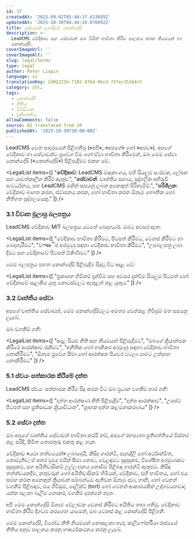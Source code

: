 ```yaml
---
id: 37
createdAt: '2025-09-02T05:48:17.633695Z'
updatedAt: '2025-10-30T04:44:19.076092Z'
title: සේවාවන් ලබාදීමේ කොන්දේසි
description: >-
  LeadCMS වේදිකාව සහ සේවාවන් ඔබ විසින් භාවිතා කිරීම පාලනය කරන නියමයන් හා
  කොන්දේසි.
coverImageUrl: ''
coverImageAlt: ''
slug: legal/terms
type: legal
author: Peter Liapin
language: si
translationKey: 2d02222b-7102-4764-9bc4-737ec35264c5
category: නීතිය
tags:
  - කොන්දේසි
  - නීතිය
  - විධිවිධාන
  - ප්‍රතිපත්තිය
allowComments: false
source: AI translated from 20
publishedAt: '2025-10-30T10:00:00Z'
---
```


<LegalSection title="1. හැඳින්වීම">

LeadCMS වෙත සාදරයෙන් පිළිගනිමු («අපි», «අපගේ» හෝ «අපව»). අපගේ වේදිකාව හා සේවාවන්ට ප්‍රවේශ වීම හෝ ඒවා භාවිතා කිරීමෙන්, ඔබ මෙම සේවා කොන්දේසි («කොන්දේසි») පිළිපැදීමට එකඟ වේ.

</LegalSection>

<LegalSection title="2. නිර්වචන">

<LegalList items={[
  "<strong>වේදිකාව</strong>: LeadCMS මෘදුකාංගය, එහි සියලුම සංරචක, ලේඛන සහ යාවත්කාලීන කිරීම් ඇතුළු.",
  "<strong>සේවාවන්</strong>: වෘත්තීය සහාය, පුද්ගලික අභිරුචි සංවර්ධනය, සහ LeadCMS මඟින් සපයනු ලබන අනෙකුත් පිරිනැමීම්.",
  "<strong>පරිශීලක</strong>: වේදිකාව බාගත කරන, ස්ථාපනය කරන, හෝ භාවිතා කරන ඕනෑම භෞතික හෝ නීතිගත පුද්ගලයෙකු."
]} />

</LegalSection>

<LegalSection title="3. බලපත්‍රය සහ භාවිතා කිරීමේ අයිතිවාසිකම්">

### 3.1 විවෘත මූලාශ්‍ර බලපත්‍රය

LeadCMS වේදිකාව MIT බලපත්‍රය යටතේ බෙදාහැරේ. ඔබට අවසර ඇත:

<LegalList items={[
  "වේදිකාව භාවිතා කිරීමට, පිටපත් කිරීමට, වෙනස් කිරීමට හා බෙදාහැරීමට",
  "වాణිජ අරමුණු සඳහා වේදිකාව භාවිතා කිරීමට",
  "උපබලපත්‍ර ලබා දීමට සහ වේදිකාවේ පිටපත් විකිණීමට"
]} />

මෙම බලපත්‍රය පහත කොන්දේසි පිළිපැදීම සිදුවූ විට අදාළ වේ:

<LegalList items={[
  "ප්‍රකාශන හිමිකම් දැන්වීම සහ අවසර දැන්වීම සියලුම පිටපත් හෝ වේදිකාවේ සැලකිය යුතු කොටස්වලට ඇතුළත් කළ යුතුය."
]} />

### 3.2 වෘත්තීය සේවා

අපගේ වෘත්තීය සේවාවන්, මෙම කොන්දේසිවලට අමතර වෙන්කළ ගිවිසුම් මත සපයනු ලැබේ.

</LegalSection>

<LegalSection title="4. පරිශීලකගේ වගකීම්">

ඔබ වගකීම් ගනී:

<LegalList items={[
  "අදාළ සියළු නීති සහ නියමයන් පිළිපැදීමට",
  "ඔබගේ ක්‍රියාත්මක කිරීමේ ආරක්ෂාව රැකීමට",
  "අනීතික හෝ හානිකර අරමුණු සඳහා වේදිකාව භාවිතා නොකිරීමට",
  "ඕනෑම ප්‍රවේශ සීමා හෝ ආරක්ෂක පියවර වටලා යාමට උත්සාහ නොකිරීමට"
]} />

</LegalSection>

<LegalSection title="5. රහස්‍යභාවය සහ දත්ත">

### 5.1 ස්වයං සත්කාරක කිරීමේ දත්ත

LeadCMS ස්වයං සත්කාරක කිරීම සිදු කරන විට ඔබ ප්‍රධාන වගකීම භාර ගනී:

<LegalList items={[
  "දත්ත ආරක්ෂණ නීති පිළිපැදීම",
  "දත්ත ආරක්ෂාව",
  "උපස්ථ පිටපත් සහ ප්‍රතිසාධන ක්‍රියාවිධාන",
  "ග්‍රාහක දත්ත කළමනාකරණය"
]} />

### 5.2 සේවා දත්ත

ඔබ අපගේ වෘත්තීය සේවාවන් භාවිතා කරයි නම්, අපගේ රහස්‍යතා ප්‍රතිපත්තියේ විස්තර කළ පරිදි, සීමිත තොරතුරු එකතු කළ හැක.

</LegalSection>

<LegalSection title="6. ගාරන්ටි ප්‍රතික්ෂේපය">

<DisclaimerBox>
වේදිකාව «යථා තත්වයෙන්» ලබාදෙයි, කිසිදු ගාරන්ටි, පැහැදිලි හෝ අර්ථාන්විත, නොමැතිව; ඒ අතර වුවද එයින් සීමා නොව, වෙළඳාමට සුදුසුකම, විශේෂිත අරමුණකට සුදුසුකම, සහ අයිතිවාසිකම් උල්ලංඝනය නොවීම පිළිබඳ ගාරන්ටි ඇතුළුව.
</DisclaimerBox>

</LegalSection>

<LegalSection title="7. වගකීම සීමා කිරීම">

<DisclaimerBox>
කිසිඳු තත්ත්වයකදීම, කතුවරුන් හෝ අයිතිවාසිකම් හිමියන්, වේදිකාව, එහි භාවිතය, හෝ එය සමඟ කරන අනෙකුත් ක්‍රියාවන් සම්බන්ධව ඇතිවන ඕනෑම දාවා, හානි, හෝ වෙනත් වගකීම් පිළිබඳව, එය ගිවිසුම, දෙලික්ට් (tort) හෝ වෙනත් ආකාරයකින් උද්භවයනවාද යන්න සලකා බැලීම නොකර, වගකීම දරන්නේ නැත.
</DisclaimerBox>

</LegalSection>

<LegalSection title="8. කොන්දේසිවල වෙනස්කම්">

අපි මෙම කොන්දේසි ඕනෑම වේලාවක වෙනස් කිරීමට අයිතිය තබා ගනිමු. වේදිකාව භාවිතා කිරීම දිගටම කරගෙන යාමෙන්, ඔබ වෙනස් කළ කොන්දේසි පිළිගනී.

</LegalSection>

<LegalSection title="9. අදාළ නීතිය">

මෙම කොන්දේසි, විරෝධ නීති නියමයන් නොසලකා හැර, කැලිෆෝර්නියා රාජ්‍යයේ නීතිය අනුව පාලනය කරනු හාඅර්ථකථනය කරනු ලැබේ.

</LegalSection>

<LegalSection title="10. සම්බන්ධතා">

<ContactInfo type="email" value="legal@leadcms.ai" label="විද්‍යුත් තැපෑල" />

</LegalSection>
